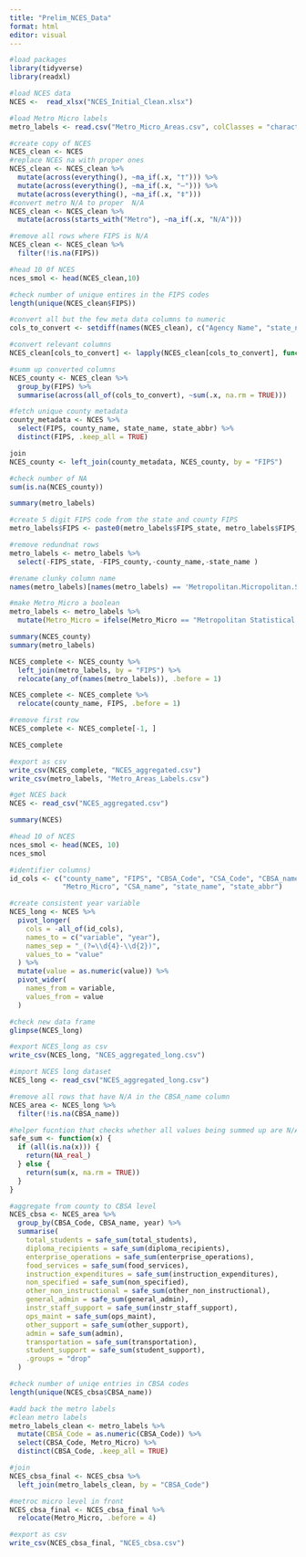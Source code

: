 ```yaml
---
title: "Prelim_NCES_Data"
format: html
editor: visual
---
```

```r
#load packages 
library(tidyverse)
library(readxl)
```

```r
#load NCES data
NCES <-  read_xlsx("NCES_Initial_Clean.xlsx")
```


```r
#load Metro Micro labels
metro_labels <- read.csv("Metro_Micro_Areas.csv", colClasses = "character")
```


```r
#create copy of NCES
NCES_clean <- NCES
#replace NCES na with proper ones
NCES_clean <- NCES_clean %>%
  mutate(across(everything(), ~na_if(.x, "†"))) %>%
  mutate(across(everything(), ~na_if(.x, "–"))) %>%
  mutate(across(everything(), ~na_if(.x, "‡")))
#convert metro N/A to proper  N/A
NCES_clean <- NCES_clean %>%
  mutate(across(starts_with("Metro"), ~na_if(.x, "N/A")))
```

```r
#remove all rows where FIPS is N/A
NCES_clean <- NCES_clean %>%
  filter(!is.na(FIPS))

#head 10 0f NCES
nces_smol <- head(NCES_clean,10)
```

```r
#check number of unique entires in the FIPS codes
length(unique(NCES_clean$FIPS))
```

```r
#convert all but the few meta data columns to numeric
cols_to_convert <- setdiff(names(NCES_clean), c("Agency Name", "state_name", "state_abbr", "county_name","FIPS"))

#convert relevant columns
NCES_clean[cols_to_convert] <- lapply(NCES_clean[cols_to_convert], function(x) as.numeric(gsub(",", "", x))) 
```

```r
#summ up converted columns
NCES_county <- NCES_clean %>%
  group_by(FIPS) %>%
  summarise(across(all_of(cols_to_convert), ~sum(.x, na.rm = TRUE)))

```

```r
#fetch unique county metadata
county_metadata <- NCES %>%
  select(FIPS, county_name, state_name, state_abbr) %>%
  distinct(FIPS, .keep_all = TRUE)

join
NCES_county <- left_join(county_metadata, NCES_county, by = "FIPS")

```

```r
#check number of NA
sum(is.na(NCES_county))
```
```r
summary(metro_labels)
```

```r
#create 5 digit FIPS code from the state and county FIPS
metro_labels$FIPS <- paste0(metro_labels$FIPS_state, metro_labels$FIPS_county)

#remove redundnat rows
metro_labels <- metro_labels %>%
  select(-FIPS_state, -FIPS_county,-county_name,-state_name )

#rename clunky column name
names(metro_labels)[names(metro_labels) == 'Metropolitan.Micropolitan.Statistical.Area'] <- 'Metro_Micro'

#make Metro_Micro a boolean
metro_labels <- metro_labels %>%
  mutate(Metro_Micro = ifelse(Metro_Micro == "Metropolitan Statistical Area", 1, 0))
```

```r
summary(NCES_county)
summary(metro_labels)
```
```r
NCES_complete <- NCES_county %>%
  left_join(metro_labels, by = "FIPS") %>%
  relocate(any_of(names(metro_labels)), .before = 1)

NCES_complete <- NCES_complete %>%
  relocate(county_name, FIPS, .before = 1)

#remove first row
NCES_complete <- NCES_complete[-1, ]
```
```r
NCES_complete
```

```r
#export as csv
write_csv(NCES_complete, "NCES_aggregated.csv")
write_csv(metro_labels, "Metro_Areas_Labels.csv")
```

```r
#get NCES back
NCES <- read_csv("NCES_aggregated.csv")
```
```r
summary(NCES)
```
```r
#head 10 of NCES
nces_smol <- head(NCES, 10)
nces_smol
```


```r
#identifier columns)
id_cols <- c("county_name", "FIPS", "CBSA_Code", "CSA_Code", "CBSA_name", 
             "Metro_Micro", "CSA_name", "state_name", "state_abbr")

#create consistent year variable
NCES_long <- NCES %>%
  pivot_longer(
    cols = -all_of(id_cols),
    names_to = c("variable", "year"),
    names_sep = "_(?=\\d{4}-\\d{2})",
    values_to = "value"
  ) %>%
  mutate(value = as.numeric(value)) %>% 
  pivot_wider(
    names_from = variable,
    values_from = value
  )

#check new data frame 
glimpse(NCES_long)
```

```r
#export NCES_long as csv
write_csv(NCES_long, "NCES_aggregated_long.csv")
```

```r
#import NCES long dataset
NCES_long <- read_csv("NCES_aggregated_long.csv")
```
```r
#remove all rows that have N/A in the CBSA_name column
NCES_area <- NCES_long %>%
  filter(!is.na(CBSA_name))
```

```r
#helper fucntion that checks whether all values being summed up are N/A. To keep distiction between 0 and NA
safe_sum <- function(x) {
  if (all(is.na(x))) {
    return(NA_real_)
  } else {
    return(sum(x, na.rm = TRUE))
  }
}
```


```r
#aggregate from county to CBSA level
NCES_cbsa <- NCES_area %>%
  group_by(CBSA_Code, CBSA_name, year) %>%
  summarise(
    total_students = safe_sum(total_students),
    diploma_recipients = safe_sum(diploma_recipients),
    enterprise_operations = safe_sum(enterprise_operations),
    food_services = safe_sum(food_services),
    instruction_expenditures = safe_sum(instruction_expenditures),
    non_specified = safe_sum(non_specified),
    other_non_instructional = safe_sum(other_non_instructional),
    general_admin = safe_sum(general_admin),
    instr_staff_support = safe_sum(instr_staff_support),
    ops_maint = safe_sum(ops_maint),
    other_support = safe_sum(other_support),
    admin = safe_sum(admin),
    transportation = safe_sum(transportation),
    student_support = safe_sum(student_support),
    .groups = "drop"
  )
```

```r
#check number of uniqe entries in CBSA codes
length(unique(NCES_cbsa$CBSA_name))
```

```r
#add back the metro labels
#clean metro labels
metro_labels_clean <- metro_labels %>%
  mutate(CBSA_Code = as.numeric(CBSA_Code)) %>%
  select(CBSA_Code, Metro_Micro) %>%
  distinct(CBSA_Code, .keep_all = TRUE)  

#join
NCES_cbsa_final <- NCES_cbsa %>%
  left_join(metro_labels_clean, by = "CBSA_Code")
```

```r
#metroc micro level in front
NCES_cbsa_final <- NCES_cbsa_final %>%
  relocate(Metro_Micro, .before = 4)
```

```r
#export as csv
write_csv(NCES_cbsa_final, "NCES_cbsa.csv")
```


